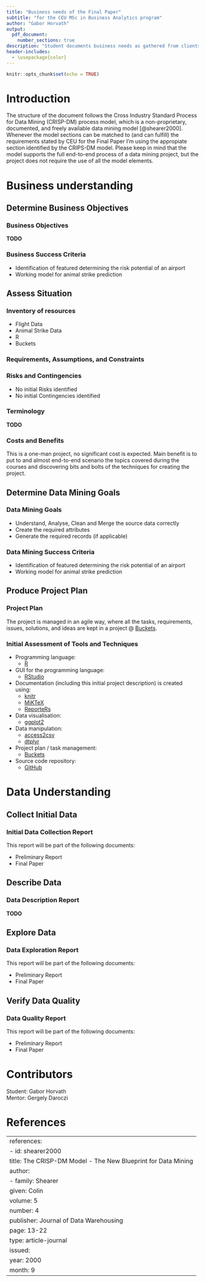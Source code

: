 ```yaml
---
title: "Business needs of the Final Paper"
subtitle: "for the CEU MSc in Business Analytics program"
author: "Gabor Horvath"
output: 
  pdf_document:
    number_sections: true
description: "Student documents business needs as gathered from clients. User stories, scope of the project."
header-includes:
  - \usepackage{color}
---
```

\pagenumbering{gobble}
\newpage
\pagenumbering{arabic}
```r
knitr::opts_chunk$set(echo = TRUE)
```

# Introduction

The structure of the document follows the Cross Industry Standard Process for Data Mining (CRISP-DM) process model, which is a non-proprietary, documented, and freely available data mining model [@shearer2000]. Whenever the model sections can be matched to (and can fulfill) the requirements stated by CEU for the Final Paper I'm using the appropiate section identified by the CRIPS-DM model. Please keep in mind that the model supports the full end-to-end process of a data mining project, but the project does not require the use of all the model elements.


# Business understanding

## Determine Business Objectives

### Business Objectives

\color{red}**TODO**\color{black}

### Business Success Criteria
* Identification of featured determining the risk potential of an airport
* Working model for animal strike prediction

## Assess Situation

### Inventory of resources
* Flight Data
* Animal Strike Data
* R
* Buckets

### Requirements, Assumptions, and Constraints

### Risks and Contingencies
* No initial Risks identified
* No initial Contingencies identified

### Terminology

\color{red}**TODO**\color{black}


### Costs and Benefits
This is a one-man project, no significant cost is expected. Main benefit is to put to and almost end-to-end scenario the topics covered during the courses and discovering bits and bolts of the techniques for creating the project. 

## Determine Data Mining Goals

### Data Mining Goals
* Understand, Analyse, Clean and Merge the source data correctly
* Create the required attributes
* Generate the required records (if applicable)

### Data Mining Success Criteria
* Identification of featured determining the risk potential of an airport
* Working model for animal strike prediction

## Produce Project Plan

### Project Plan
The project is managed in an agile way, where all the tasks, requirements, issues, solutions, and ideas are kept in a project @ [Buckets](https://www.buckets.co/).

### Initial Assessment of Tools and Techniques
* Programming language:
    + [R](https://www.r-project.org/)
* GUI for the programming language:
    + [RStudio](https://www.rstudio.com/)
* Documentation (including this initial project description) is created using:
    + [knitr](https://yihui.name/knitr/)
    + [MiKTeX](https://miktex.org/)
    + [ReporteRs](https://cran.r-project.org/web/packages/ReporteRs/index.html)
* Data visualisation:
    + [ggplot2](http://ggplot2.org/)
* Data manipulation:
    + [access2csv](https://github.com/AccelerationNet/access2csv)
    + [dtplyr](https://cran.r-project.org/web/packages/dtplyr/index.html)
* Project plan / task management:
    + [Buckets](https://www.buckets.co/)
* Source code repository:
    + [GitHub](https://github.com/)

# Data Understanding

## Collect Initial Data

### Initial Data Collection Report
This report will be part of the following documents:

* Preliminary Report
* Final Paper

## Describe Data

### Data Description Report

\color{red}**TODO**\color{black}

## Explore Data

### Data Exploration Report
This report will be part of the following documents:

* Preliminary Report
* Final Paper

## Verify Data Quality

### Data Quality Report
This report will be part of the following documents:

* Preliminary Report
* Final Paper


# Contributors

Student: Gabor Horvath  
Mentor: Gergely Daroczi

\newpage
# References

---
references:
- id: shearer2000
  title: The CRISP-DM Model - The New Blueprint for Data Mining
  author:
  - family: Shearer
    given: Colin
  volume: 5
  number: 4
  publisher: Journal of Data Warehousing
  page: 13-22
  type: article-journal
  issued:
    year: 2000
    month: 9
---
